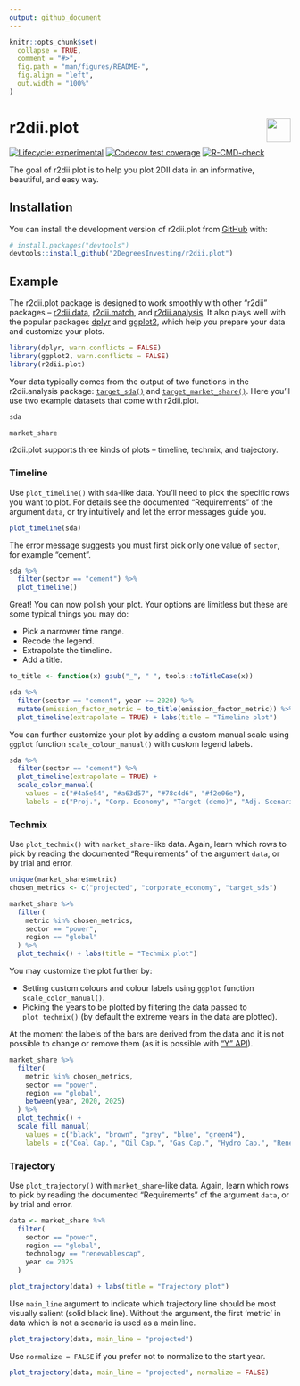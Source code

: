 ```yaml
---
output: github_document
---
```


<!-- README.md is generated from README.Rmd. Please edit that file -->

```r
knitr::opts_chunk$set(
  collapse = TRUE,
  comment = "#>",
  fig.path = "man/figures/README-",
  fig.align = "left",
  out.width = "100%"
)
```

# r2dii.plot <a href='https://github.com/2DegreesInvesting/r2dii.plot'><img src='https://imgur.com/A5ASZPE.png' align='right' height='43' /></a>

<!-- badges: start -->
[![Lifecycle:
experimental](https://img.shields.io/badge/lifecycle-experimental-orange.svg)](https://lifecycle.r-lib.org/articles/stages.html)
[![Codecov test coverage](https://codecov.io/gh/2DegreesInvesting/r2dii.plot/branch/master/graph/badge.svg)](https://codecov.io/gh/2DegreesInvesting/r2dii.plot?branch=master)
[![R-CMD-check](https://github.com/2DegreesInvesting/r2dii.plot/workflows/R-CMD-check/badge.svg)](https://github.com/2DegreesInvesting/r2dii.plot/actions)
<!-- badges: end -->

The goal of r2dii.plot is to help you plot 2DII data in an informative,
beautiful, and easy way.

## Installation

You can install the development version of r2dii.plot from
[GitHub](https://github.com/2DegreesInvesting/r2dii.plot) with:

```r
# install.packages("devtools")
devtools::install_github("2DegreesInvesting/r2dii.plot")
```

## Example

The r2dii.plot package is designed to work smoothly with other "r2dii" packages
-- [r2dii.data](https://2degreesinvesting.github.io/r2dii.data/),
[r2dii.match](https://2degreesinvesting.github.io/r2dii.match/), and
[r2dii.analysis](https://2degreesinvesting.github.io/r2dii.analysis/). It also
plays well with the popular packages [dplyr](https://www.tidyverse.org/) and
[ggplot2](https://ggplot2.tidyverse.org/), which help you prepare your data and
customize your plots.

```r
library(dplyr, warn.conflicts = FALSE)
library(ggplot2, warn.conflicts = FALSE)
library(r2dii.plot)
```

Your data typically comes from the output of two functions in the r2dii.analysis
package:
[`target_sda()`](https://2degreesinvesting.github.io/r2dii.analysis/reference/target_sda.html)
and
[`target_market_share()`](https://2degreesinvesting.github.io/r2dii.analysis/reference/target_market_share.html).
Here you'll use two example datasets that come with r2dii.plot.

```r
sda

market_share
```

r2dii.plot supports three kinds of plots -- timeline, techmix, and trajectory.

### Timeline

Use `plot_timeline()` with `sda`-like data. You'll need to pick the
specific rows you want to plot. For details see the documented "Requirements" of
the argument `data`, or try intuitively and let the error messages guide you.

```r
plot_timeline(sda)
```

The error message suggests you must first pick only one value of `sector`, for
example "cement".

```r
sda %>% 
  filter(sector == "cement") %>% 
  plot_timeline()
```

Great! You can now polish your plot. Your options are limitless but these are
some typical things you may do:

* Pick a narrower time range.
* Recode the legend.
* Extrapolate the timeline.
* Add a title. 

```r
to_title <- function(x) gsub("_", " ", tools::toTitleCase(x))

sda %>% 
  filter(sector == "cement", year >= 2020) %>% 
  mutate(emission_factor_metric = to_title(emission_factor_metric)) %>% 
  plot_timeline(extrapolate = TRUE) + labs(title = "Timeline plot")
```

You can further customize your plot by adding a custom manual scale using 
`ggplot` function `scale_colour_manual()` with custom legend labels. 

```r
sda %>% 
  filter(sector == "cement") %>% 
  plot_timeline(extrapolate = TRUE) +
  scale_color_manual(
    values = c("#4a5e54", "#a63d57", "#78c4d6", "#f2e06e"),
    labels = c("Proj.", "Corp. Economy", "Target (demo)", "Adj. Scenario (demo)"))
```

### Techmix

Use `plot_techmix()` with `market_share`-like data. Again, learn which rows to
pick by reading the documented "Requirements" of the argument `data`, or by trial and error.

```r
unique(market_share$metric)
chosen_metrics <- c("projected", "corporate_economy", "target_sds")

market_share %>%
  filter(
    metric %in% chosen_metrics,
    sector == "power",
    region == "global"
  ) %>% 
  plot_techmix() + labs(title = "Techmix plot")
```

You may customize the plot further by:

* Setting custom colours and colour labels using `ggplot` function `scale_color_manual()`.
* Picking the years to be plotted by filtering the data passed to `plot_techmix()` (by default the extreme years in the data are plotted). 

At the moment the labels of the bars are derived from the data and it is not possible to change or remove them (as it is possible with ["Y" API](https://2degreesinvesting.github.io/r2dii.plot/articles/articles/r2dii-plot-Y.html)).

```r
market_share %>%
  filter(
    metric %in% chosen_metrics,
    sector == "power",
    region == "global",
    between(year, 2020, 2025)
  ) %>% 
  plot_techmix() + 
  scale_fill_manual(
    values = c("black", "brown", "grey", "blue", "green4"),
    labels = c("Coal Cap.", "Oil Cap.", "Gas Cap.", "Hydro Cap.", "Renewables Cap."))
```

### Trajectory

Use `plot_trajectory()` with `market_share`-like data. Again, learn which rows
to pick by reading the documented "Requirements" of the argument `data`, or by
trial and error.

```r
data <- market_share %>% 
  filter(
    sector == "power", 
    region == "global", 
    technology == "renewablescap",
    year <= 2025
  )

plot_trajectory(data) + labs(title = "Trajectory plot")
```

Use `main_line` argument to indicate which trajectory line should be most 
visually salient (solid black line). Without the argument, the first 'metric' in data which is not a scenario is used as a main line.

```r
plot_trajectory(data, main_line = "projected")
```

Use `normalize = FALSE` if you prefer not to normalize to the start year.

```r
plot_trajectory(data, main_line = "projected", normalize = FALSE)
```
